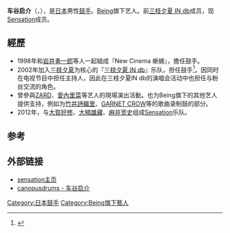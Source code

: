 {{艺人
|姓名=车谷启介
|類型=演奏者
|出生日期=1月19日
|職業=[[鼓手|鼓手]]
|演奏樂器=[[鼓|鼓]]<br/>[[打击乐器|打击乐器]]
|唱片公司=[[GIZA_Studio|GIZA Studio]]
|經紀公司={{Link-ja|Ading|Ading}}
|活躍年代=1997年－
|出生地={{JPN}}[[大阪府|大阪府]]
|相關團體=[[三枝夕夏_IN_db|三枝夕夏 IN db]]、[[Sensation|Sensation]]
}}

'''车谷启介'''（{{Jpn|j=車谷 啓介|kn=くるまたに けいすけ|rm=Kurumatani Keisuke}}，{{bd||1月19日|}}），是[[日本|日本]]男性[[鼓手|鼓手]]。[[Being_(公司)|Being]]旗下艺人。前[[三枝夕夏_IN_db|三枝夕夏 IN db]]成员，现[[Sensation|Sensation]]成员。

==經歷==
*1998年和[[岩井勇一郎|岩井勇一郎]]等人一起組成『New Cinema 蜥蜴』，擔任鼓手。
*2002年加入[[三枝夕夏|三枝夕夏]]为核心的『[[三枝夕夏IN_db|三枝夕夏 IN db]]』乐队，担任鼓手<ref>{{cite web |title=三枝夕夏 IN db、ラスト作品とツアー |url=https://www.barks.jp/news/?id=1000054376 |website=BARKS |accessdate=2019-03-06 |language=ja}}</ref>。因同时在电视节目中担任主持人，因此在三枝夕夏IN db的演唱会活动中也担任与粉丝交流的角色。
*曾參與[[ZARD|ZARD]]、[[愛內里菜|愛內里菜]]等艺人的現場演出活動。也为Being旗下的其他艺人提供支持，例如为[[竹井詩織里|竹井詩織里]]、[[GARNET_CROW|GARNET CROW]]等的歌曲录制鼓的部分。
*2012年，与[[大賀好修|大賀好修]]、[[大楠雄藏|大楠雄藏]]、[[麻井宽史|麻井宽史]]组成[[Sensation|Sensation]]乐队。

==参考==
{{reflist}}

== 外部链接 ==
* [http://sensation-music.jp/ sensation主页]
* [http://canopusdrums.com/jp/endorser-j/kurumatani_keisuke/ canopusdrums - 车谷启介]

{{三枝夕夏 IN db}}
{{Authority control}}
{{DEFAULTSORT:Kurumatani Keisuke}}
[[Category:日本鼓手|Category:日本鼓手]]
[[Category:Being旗下藝人|Category:Being旗下藝人]]
{{jp-bio-stub}}
